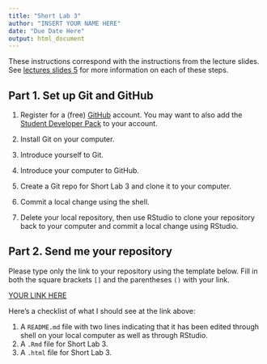 ```yaml
---
title: "Short Lab 3"
author: "INSERT YOUR NAME HERE"
date: "Due Date Here"
output: html_document
---
```


These instructions correspond with the instructions from the lecture slides. See [lectures slides 5](https://svteichman.github.io/STAT302-SPR2022/files/slides/08_debuggit.html) for more information on each of these steps. 

## Part 1. Set up Git and GitHub

1. Register for a (free) [GitHub](https://github.com/) account. You may want to also add the [Student Developer Pack](https://education.github.com/pack) to your account. 

2. Install Git on your computer. 

3. Introduce yourself to Git. 

4. Introduce your computer to GitHub. 

5. Create a Git repo for Short Lab 3 and clone it to your computer. 

6. Commit a local change using the shell. 

7. Delete your local repository, then use RStudio to clone your repository back to your computer and commit a local change using RStudio. 

## Part 2. Send me your repository

Please type only the link to your repository using the template below. Fill in both the square brackets `[]` and the parentheses `()` with your link.

[YOUR LINK HERE](YOUR LINK HERE)

Here's a checklist of what I should see at the link above:

1. A `README.md` file with two lines indicating that it has been edited through shell on your local computer as well as through RStudio.
2. A `.Rmd` file for Short Lab 3.
3. A `.html` file for Short Lab 3.
